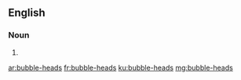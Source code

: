 ==English==

===Noun===
{{head|en|plural}}

# {{plural of|bubble-head|lang=en}}

[[ar:bubble-heads]]
[[fr:bubble-heads]]
[[ku:bubble-heads]]
[[mg:bubble-heads]]
